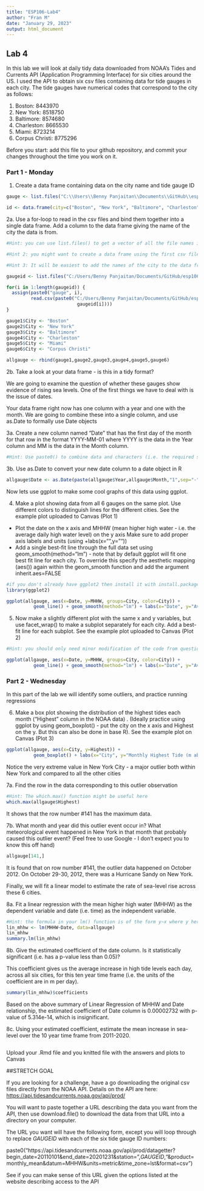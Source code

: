 ```yaml
---
title: "ESP106-Lab4"
author: "Fran M"
date: "January 29, 2023"
output: html_document
---
```


## Lab 4

In this lab we will look at daily tidy data downloaded from NOAA's Tides and Currents API (Application Programming Interface) for six cities around the US. I used the API to obtain six csv files containing data for tide gauges in each city. The tide gauges have numerical codes that correspond to the city as follows:

1. Boston: 8443970
2. New York: 8518750
3. Baltimore: 8574680
4. Charleston: 8665530
5. Miami: 8723214
6. Corpus Christi: 8775296

Before you start: add this file to your github repository, and commit your changes throughout the time you work on it. 

### Part 1 - Monday

1. Create a data frame containing data on the city name and tide gauge ID

```r
gauge <- list.files("C:\\Users\\Benny Panjaitan\\Documents\\GitHub\\esp106-Naomi\\W4 Lab\\ESP106_week4_data")

id <- data.frame(city=c("Boston", "New York", "Baltimore", "Charleston", "Miami", "Corpus Christi"), gauge)
```


2a. Use a for-loop to read in the csv files and bind them together into a single data frame. Add a column to the data frame giving the name of the city the data is from.

```r
#Hint: you can use list.files() to get a vector of all the file names in a directory. Setting full.names=TRUE in the list.files() function will give you the full path name that can be used by read.csv

#Hint 2: you might want to create a data frame using the first csv file. Then loop through from files 2 to 6 reading in the csv file and using rbind() to attach it to the bottom of your full data frame

#Hint 3: It will be easiest to add the names of the city to the data frames immediately after reading them in, before binding everything together into a single data-frame 

```

```r
gaugeid <- list.files("C:/Users/Benny Panjaitan/Documents/GitHub/esp106-Naomi/W4 Lab/ESP106_week4_data")  

for(i in 1:length(gaugeid)) {                              
  assign(paste0("gauge", i),                                   
         read.csv(paste0("C:/Users/Benny Panjaitan/Documents/GitHub/esp106-Naomi/W4 Lab/ESP106_week4_data/",
                          gaugeid[i])))
}

gauge1$City <- "Boston"
gauge2$City <- "New York"
gauge3$City <- "Baltimore"
gauge4$City <- "Charleston"
gauge5$City <- "Miami"
gauge6$City <- "Corpus Christi"

allgauge <- rbind(gauge1,gauge2,gauge3,gauge4,gauge5,gauge6)
```


2b. Take a look at your data frame - is this in a tidy format?

We are going to examine the question of whether these gauges show evidence of rising sea levels. One of the first things we have to deal with is the issue of dates. 

Your data frame right now has one column with a year and one with the month. We are going to combine these into a single column, and use as.Date to formally use Date objects

3a. Create a new column named "Date" that has the first day of the month for that row in the format YYYY-MM-01 where YYYY is the data in the Year column and MM is the data in the Month column.

```r
#Hint: Use paste0() to combine data and characters (i.e. the required separators "-")

```

3b. Use as.Date to convert your new date column to a date object in R

```r
allgauge$Date <- as.Date(paste(allgauge$Year,allgauge$Month,"1",sep="-"))

```

Now lets use ggplot to make some cool graphs of this data using ggplot.

4. Make a plot showing data from all 6 gauges on the same plot. Use different colors to distinguish lines for the different cities. See the example plot uploaded to Canvas (Plot 1)

 * Plot the date on the x axis and MHHW (mean higher high water - i.e. the average daily high water level) on the y axis
Make sure to add proper axis labels and units (using +labs(x="",y=""))
 * Add a single best-fit line through the full data set using geom_smooth(method="lm") - note that by default ggplot will fit one best fit line for each city. To override this specify the aesthetic mapping (aes()) again within the geom_smooth function and add the argument inherit.aes=FALSE
 
```r
#if you don't already have ggplot2 then install it with install.packages("ggplot2")
library(ggplot2) 

ggplot(allgauge, aes(x=Date, y=MHHW, groups=City, color=City)) +
          geom_line() + geom_smooth(method="lm") + labs(x="Date", y="Average Daily High Water Level (m above MHHW)")
```

5. Now make a slightly different plot with the same x and y variables, but use facet_wrap() to make a subplot separately for each city. Add a best-fit line for each subplot. See the example plot uploaded to Canvas (Plot 2)

```r
#Hint: you should only need minor modification of the code from question 4 to make this plot

ggplot(allgauge, aes(x=Date, y=MHHW, groups=City, color=City)) +
          geom_line() + geom_smooth(method="lm") + labs(x="Date", y="Average Daily High Water Level") + facet_wrap(~City)

```

### Part 2 - Wednesday

In this part of the lab we will identify some outliers, and practice running regressions

6. Make a box plot showing the distribution of the highest tides each month ("Highest" column in the NOAA data) . (Ideally practice using ggplot by using geom_boxplot() - put the city on the x axis and Highest on the y. But this can also be done in base R). See the example plot on Canvas (Plot 3)

```r
ggplot(allgauge, aes(x=City, y=Highest)) +
          geom_boxplot() + labs(x="City", y="Monthly Highest Tide (m above MHHW)")
```

Notice the very extreme value in New York City - a major outlier both within New York and compared to all the other cities

7a. Find the row in the data corresponding to this outlier observation 

```r
#Hint: The which.max() function might be useful here
which.max(allgauge$Highest)
```
It shows that the row number #141 has the maximum data.

7b. What month and year did this outlier event occur in? What meteorological event happened in New York in that month that probably caused this outlier event? (Feel free to use Google - I don't expect you to know this off hand)

```r
allgauge[141,]
```
It is found that on row number #141, the outlier data happened on October 2012.
On October 29-30, 2012, there was a Hurricane Sandy on New York.

Finally, we will fit a linear model to estimate the rate of sea-level rise across these 6 cities.

8a. Fit a linear regression with the mean higher high water (MHHW) as the dependent variable and date (i.e. time) as the independent variable.

```r
#Hint: the formula in your lm() function is of the form y~x where y here is MHHW and x is your date column
lin_mhhw <- lm(MHHW~Date, data=allgauge)
lin_mhhw
summary.lm(lin_mhhw)
```

8b. Give the estimated coefficient of the date column. Is it statistically significant (i.e. has a p-value less than 0.05)?

This coefficient gives us the average increase in high tide levels each day, across all six cities, for this ten year time frame (i.e. the units of the coefficient are in m per day).

```r
summary(lin_mhhw)$coefficients
```
Based on the above summary of Linear Regression of MHHW and Date relationship, the estimated coefficient of Date column is 0.00002732 with p-value of 5.314e-14, which is insignificant.


8c. Using your estimated coefficient, estimate the mean increase in sea-level over the 10 year time frame from 2011-2020.

```r

```


Upload your .Rmd file and you knitted file with the answers and plots to Canvas

##STRETCH GOAL

If you are looking for a challenge, have a go downloading the original csv files directly from the NOAA API. Details on the API are here: <https://api.tidesandcurrents.noaa.gov/api/prod/>

You will want to paste together a URL describing the data you want from the API, then use download.file() to download the data from that URL into a directory on your computer.

The URL you want will have the following form, except you will loop through to replace *GAUGEID* with each of the six tide gauge ID numbers: 

paste0("https://api.tidesandcurrents.noaa.gov/api/prod/datagetter?begin_date=20110101&end_date=20201231&station=",*GAUGEID*,"&product=monthly_mean&datum=MHHW&units=metric&time_zone=lst&format=csv")

See if you can make sense of this URL given the options listed at the website describing access to the API

